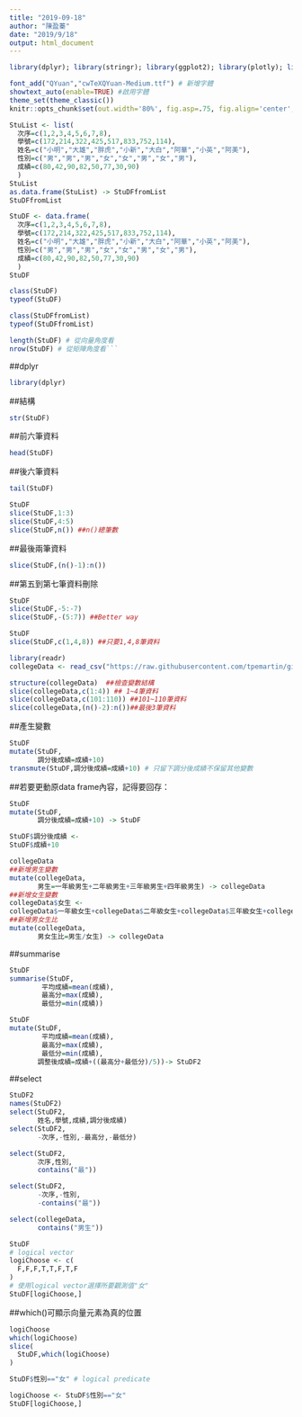 ```yaml
---
title: "2019-09-18"
author: "陳盈蓁"
date: "2019/9/18"
output: html_document
---
```


```r
library(dplyr); library(stringr); library(ggplot2); library(plotly); library(lubridate); library(readr); library(tidyr); library(showtext)

font_add("QYuan","cwTeXQYuan-Medium.ttf") # 新增字體
showtext_auto(enable=TRUE) #啟用字體
theme_set(theme_classic())
knitr::opts_chunk$set(out.width='80%', fig.asp=.75, fig.align='center', fig.showtext=T)
```


```r
StuList <- list(
  次序=c(1,2,3,4,5,6,7,8),
  學號=c(172,214,322,425,517,833,752,114),
  姓名=c("小明","大雄","胖虎","小新","大白","阿華","小英","阿美"),
  性別=c("男","男","男","女","女","男","女","男"),
  成績=c(80,42,90,82,50,77,30,90)
  )
StuList 
as.data.frame(StuList) -> StuDFfromList
StuDFfromList
```
```r
StuDF <- data.frame(
  次序=c(1,2,3,4,5,6,7,8),
  學號=c(172,214,322,425,517,833,752,114),
  姓名=c("小明","大雄","胖虎","小新","大白","阿華","小英","阿美"),
  性別=c("男","男","男","女","女","男","女","男"),
  成績=c(80,42,90,82,50,77,30,90)
  )
StuDF 
```


```r
class(StuDF)
typeof(StuDF)
```


```r
class(StuDFfromList)
typeof(StuDFfromList)
```


```r
length(StuDF) # 從向量角度看
nrow(StuDF) # 從矩陣角度看```
```
##dplyr
```r
library(dplyr)
```

##結構
```r
str(StuDF)
```
##前六筆資料
```r
head(StuDF)
```

##後六筆資料
```r
tail(StuDF)
```
```r
StuDF
slice(StuDF,1:3)
slice(StuDF,4:5)
slice(StuDF,n()) ##n()總筆數
```
##最後兩筆資料
```r
slice(StuDF,(n()-1):n())
```
##第五到第七筆資料刪除
```r
StuDF
slice(StuDF,-5:-7)
slice(StuDF,-(5:7)) ##Better way 
```

```r
StuDF
slice(StuDF,c(1,4,8)) ##只要1,4,8筆資料
```
```r
library(readr)
collegeData <- read_csv("https://raw.githubusercontent.com/tpemartin/github-data/master/103_student.csv")
```
```r
structure(collegeData)  ##檢查變數結構
slice(collegeData,c(1:4)) ## 1~4筆資料
slice(collegeData,c(101:110)) ##101~110筆資料
slice(collegeData,(n()-2):n())##最後3筆資料
```
##產生變數
```r
StuDF
mutate(StuDF,
       調分後成績=成績+10)
transmute(StuDF,調分後成績=成績+10) # 只留下調分後成績不保留其他變數
```

##若要更動原data frame內容，記得要回存：
```r
StuDF
mutate(StuDF,
       調分後成績=成績+10) -> StuDF
```

```r
StuDF$調分後成績 <-
StuDF$成績+10
```


```r
collegeData
##新增男生變數
mutate(collegeData,
       男生=一年級男生+二年級男生+三年級男生+四年級男生) -> collegeData 
##新增女生變數
collegeData$女生 <-
collegeData$一年級女生+collegeData$二年級女生+collegeData$三年級女生+collegeData$四年級女生 
##新增男女生比
mutate(collegeData,
       男女生比=男生/女生) -> collegeData 
```
##summarise
```r
StuDF
summarise(StuDF,
        平均成績=mean(成績),
        最高分=max(成績),
        最低分=min(成績))
```

```r
StuDF
mutate(StuDF,
        平均成績=mean(成績),
        最高分=max(成績),
        最低分=min(成績),
       調整後成績=成績+((最高分+最低分)/5))-> StuDF2
```
##select

```r
StuDF2
names(StuDF2)
select(StuDF2,
       姓名,學號,成績,調分後成績)
select(StuDF2,
       -次序,-性別,-最高分,-最低分)
```


```r
select(StuDF2,
       次序,性別,
       contains("最"))

select(StuDF2,
       -次序,-性別,
       -contains("最"))

```

```r
select(collegeData,
       contains("男生"))
```

```r
StuDF
# logical vector
logiChoose <- c(
  F,F,F,T,T,F,T,F
)
# 使用logical vector選擇所要觀測值"女"
StuDF[logiChoose,]
```

##which()可顯示向量元素為真的位置
```r
logiChoose
which(logiChoose)
slice(
  StuDF,which(logiChoose)
)
```

```r
StuDF$性別=="女" # logical predicate

logiChoose <- StuDF$性別=="女"
StuDF[logiChoose,]
```

```r

```

